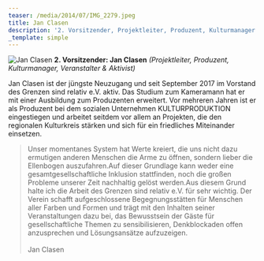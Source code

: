 ```yaml
---
teaser: /media/2014/07/IMG_2279.jpeg
title: Jan Clasen
description: '2. Vorsitzender, Projektleiter, Produzent, Kulturmanager und Veranstalter '
_template: simple
---
```


![Jan Clasen](/media/2014/07/IMG_2279.jpeg "Jan Clasen")
**2. Vorsitzender: Jan Clasen** *(Projektleiter, Produzent, Kulturmanager, Veranstalter & Aktivist)*

Jan Clasen ist der jüngste Neuzugang und seit September 2017 im Vorstand des Grenzen sind relativ e.V. aktiv. Das Studium zum Kameramann hat er mit einer Ausbildung zum Produzenten erweitert. Vor mehreren Jahren ist er als Produzent bei dem sozialen Unternehmen KULTURPRODUKTION eingestiegen und arbeitet seitdem vor allem an Projekten, die den regionalen Kulturkreis stärken und sich für ein friedliches Miteinander einsetzen.

> Unser momentanes System hat Werte kreiert, die uns nicht dazu ermutigen anderen Menschen die Arme zu öffnen, sondern lieber die Ellenbogen auszufahren.Auf dieser Grundlage kann weder eine gesamtgesellschaftliche Inklusion stattfinden, noch die großen Probleme unserer Zeit nachhaltig gelöst werden.Aus diesem Grund halte ich die Arbeit des Grenzen sind relativ e.V. für sehr wichtig. Der Verein schafft aufgeschlossene Begegnungsstätten für Menschen aller Farben und Formen und trägt mit den Inhalten seiner Veranstaltungen dazu bei, das Bewusstsein der Gäste für gesellschaftliche Themen zu sensibilisieren, Denkblockaden offen anzusprechen und Lösungsansätze aufzuzeigen.\
> \
> Jan Clasen
